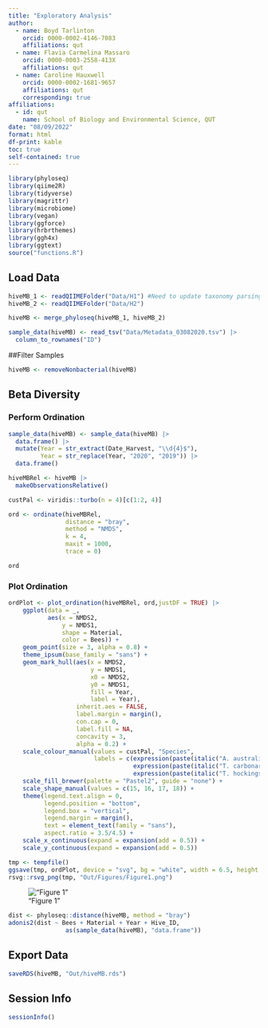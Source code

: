 ```yaml
---
title: "Exploratory Analysis"
author: 
  - name: Boyd Tarlinton
    orcid: 0000-0002-4146-7083
    affiliations: qut
  - name: Flavia Carmelina Massaro
    orcid: 0000-0003-2558-413X
    affiliations: qut
  - name: Caroline Hauxwell
    orcid: 0000-0002-1681-9657
    affiliations: qut
    corresponding: true
affiliations: 
  - id: qut
    name: School of Biology and Environmental Science, QUT
date: "08/09/2022"
format: html
df-print: kable
toc: true
self-contained: true
---
```


```r
library(phyloseq)
library(qiime2R)
library(tidyverse)
library(magrittr)
library(microbiome)
library(vegan)
library(ggforce)
library(hrbrthemes)
library(ggh4x)
library(ggtext)
source("functions.R")
```

## Load Data

```r
hiveMB_1 <- readQIIMEFolder("Data/H1") #Need to update taxonomy parsing
hiveMB_2 <- readQIIMEFolder("Data/H2")

hiveMB <- merge_phyloseq(hiveMB_1, hiveMB_2)

sample_data(hiveMB) <- read_tsv("Data/Metadata_03082020.tsv") |>
  column_to_rownames("ID")
```

##Filter Samples

```r
hiveMB <- removeNonbacterial(hiveMB)
```

## Beta Diversity

### Perform Ordination

```r
sample_data(hiveMB) <- sample_data(hiveMB) |> 
  data.frame() |> 
  mutate(Year = str_extract(Date_Harvest, "\\d{4}$"),
         Year = str_replace(Year, "2020", "2019")) |> 
  data.frame()

hiveMBRel <- hiveMB |> 
  makeObservationsRelative()

custPal <- viridis::turbo(n = 4)[c(1:2, 4)]

ord <- ordinate(hiveMBRel, 
                distance = "bray", 
                method = "NMDS", 
                k = 4, 
                maxit = 1000,
                trace = 0)

ord
```

### Plot Ordination

```r
ordPlot <- plot_ordination(hiveMBRel, ord,justDF = TRUE) |> 
    ggplot(data = _, 
           aes(x = NMDS2,
               y = NMDS1,
               shape = Material, 
               color = Bees)) +
    geom_point(size = 3, alpha = 0.8) +
    theme_ipsum(base_family = "sans") +
    geom_mark_hull(aes(x = NMDS2, 
                       y = NMDS1,
                       x0 = NMDS2,
                       y0 = NMDS1,
                       fill = Year, 
                       label = Year),
                   inherit.aes = FALSE,
                   label.margin = margin(),
                   con.cap = 0,
                   label.fill = NA,
                   concavity = 3,
                   alpha = 0.2) +
    scale_colour_manual(values = custPal, "Species",
                        labels = c(expression(paste(italic("A. australis"))),
                                   expression(paste(italic("T. carbonaria"))),
                                   expression(paste(italic("T. hockingsi"))))) +
    scale_fill_brewer(palette = "Pastel2", guide = "none") +
    scale_shape_manual(values = c(15, 16, 17, 18)) +
    theme(legend.text.align = 0,
          legend.position = "bottom",
          legend.box = "vertical",
          legend.margin = margin(),
          text = element_text(family = "sans"),
          aspect.ratio = 3.5/4.5) +
    scale_x_continuous(expand = expansion(add = 0.5)) +
    scale_y_continuous(expand = expansion(add = 0.5))

tmp <- tempfile()
ggsave(tmp, ordPlot, device = "svg", bg = "white", width = 6.5, height = 6)
rsvg::rsvg_png(tmp, "Out/Figures/Figure1.png")
```

!["Figure 1"](Out/Figures/Figure1.png)

```r
dist <- phyloseq::distance(hiveMB, method = "bray")
adonis2(dist ~ Bees + Material + Year + Hive_ID, 
                as(sample_data(hiveMB), "data.frame"))
```

## Export Data

```r
saveRDS(hiveMB, "Out/hiveMB.rds")
```


## Session Info

```r
sessionInfo()
```
